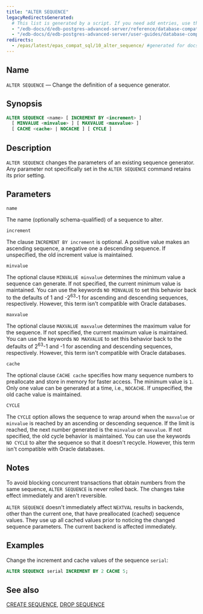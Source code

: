 ```yaml
---
title: "ALTER SEQUENCE"
legacyRedirectsGenerated:
  # This list is generated by a script. If you need add entries, use the `legacyRedirects` key.
  - "/edb-docs/d/edb-postgres-advanced-server/reference/database-compatibility-for-oracle-developers-reference-guide/9.6/Database_Compatibility_for_Oracle_Developers_Reference_Guide.1.025.html"
  - "/edb-docs/d/edb-postgres-advanced-server/user-guides/database-compatibility-for-oracle-developers-guide/9.5/Database_Compatibility_for_Oracle_Developers_Guide.1.055.html"
redirects:
  - /epas/latest/epas_compat_sql/10_alter_sequence/ #generated for docs/epas/reorg-role-use-case-mode
---
```


<div id="alter_sequence" class="registered_link"></div>

## Name

`ALTER SEQUENCE` &mdash; Change the definition of a sequence generator.

## Synopsis

```sql
ALTER SEQUENCE <name> [ INCREMENT BY <increment> ]
  [ MINVALUE <minvalue> ] [ MAXVALUE <maxvalue> ]
  [ CACHE <cache> | NOCACHE ] [ CYCLE ]
```

## Description

`ALTER SEQUENCE` changes the parameters of an existing sequence generator. Any parameter not specifically set in the `ALTER SEQUENCE` command retains its prior setting.

## Parameters

`name`

 The name (optionally schema-qualified) of a sequence to alter.

`increment`

 The clause `INCREMENT BY increment` is optional. A positive value makes an ascending sequence, a negative one a descending sequence. If unspecified, the old increment value is maintained.

`minvalue`

 The optional clause `MINVALUE minvalue` determines the minimum value a sequence can generate. If not specified, the current minimum value is maintained. You can use the keywords `NO MINVALUE` to set this behavior back to the defaults of 1 and -2<sup>63</sup>-1 for ascending and descending sequences, respectively. However, this term isn't compatible with Oracle databases.

`maxvalue`

 The optional clause `MAXVALUE maxvalue` determines the maximum value for the sequence. If not specified, the current maximum value is maintained. You can use the keywords `NO MAXVALUE` to set this behavior back to the defaults of 2<sup>63</sup>-1 and -1 for ascending and descending sequences, respectively. However, this term isn't compatible with Oracle databases.

`cache`

 The optional clause `CACHE cache` specifies how many sequence numbers to preallocate and store in memory for faster access. The minimum value is `1`. Only one value can be generated at a time, i.e., `NOCACHE`. If unspecified, the old cache value is maintained.

`CYCLE`

 The `CYCLE` option allows the sequence to wrap around when the `maxvalue` or `minvalue` is reached by an ascending or descending sequence. If the limit is reached, the next number generated is the `minvalue` or `maxvalue`. If not specified, the old cycle behavior is maintained. You can use the keywords `NO CYCLE` to alter the sequence so that it doesn't recycle. However, this term isn't compatible with Oracle databases.

## Notes

To avoid blocking concurrent transactions that obtain numbers from the same sequence, `ALTER SEQUENCE` is never rolled back. The changes take effect immediately and aren't reversible.

`ALTER SEQUENCE` doesn't immediately affect `NEXTVAL` results in backends, other than the current one, that have preallocated (cached) sequence values. They use up all cached values prior to noticing the changed sequence parameters. The current backend is affected immediately.

## Examples

Change the increment and cache values of the sequence `serial`:

```sql
ALTER SEQUENCE serial INCREMENT BY 2 CACHE 5;
```

## See also

[CREATE SEQUENCE](34_create_sequence/#create_sequence), [DROP SEQUENCE](56_drop_sequence/#drop_sequence)
